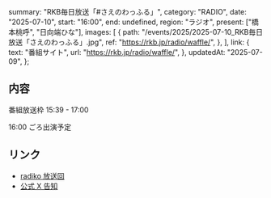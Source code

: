   summary: "RKB毎日放送「#さえのわっふる」",
  category: "RADIO",
  date: "2025-07-10",
  start: "16:00",
  end: undefined,
  region: "ラジオ",
  present: ["橋本桃呼", "日向端ひな"],
  images: [
    {
      path: "/events/2025/2025-07-10_RKB毎日放送「さえのわっふる」.jpg",
      ref: "https://rkb.jp/radio/waffle/",
    },
  ],
  link: {
    text: "番組サイト",
    url: "https://rkb.jp/radio/waffle/",
  },
  updatedAt: "2025-07-09",
};

## 内容

番組放送枠 15:39 - 17:00

16:00 ごろ出演予定

## リンク

- [radiko 放送回](https://radiko.jp/share/?sid=RKB&t=20250710153900)
- [公式 X 告知](https://x.com/takanenofficial/status/1942871358289195370)
